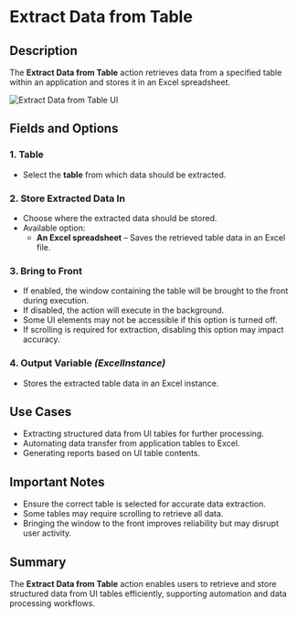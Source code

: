 # Extract Data from Table

## Description  

The **Extract Data from Table** action retrieves data from a specified table within an application and stores it in an Excel spreadsheet.

![Extract Data from Table UI](../../assets/ui-automation/extract-data-from-table.png)

## Fields and Options  

### **1. Table**  

- Select the **table** from which data should be extracted.

### **2. Store Extracted Data In** 

- Choose where the extracted data should be stored.  
- Available option:  
  - **An Excel spreadsheet** – Saves the retrieved table data in an Excel file.

### **3. Bring to Front** 

- If enabled, the window containing the table will be brought to the front during execution.  
- If disabled, the action will execute in the background.  
- Some UI elements may not be accessible if this option is turned off.  
- If scrolling is required for extraction, disabling this option may impact accuracy.

### **4. Output Variable** *(ExcelInstance)*  

- Stores the extracted table data in an Excel instance.

## Use Cases  

- Extracting structured data from UI tables for further processing.  
- Automating data transfer from application tables to Excel.  
- Generating reports based on UI table contents.

## Important Notes  

- Ensure the correct table is selected for accurate data extraction.  
- Some tables may require scrolling to retrieve all data.  
- Bringing the window to the front improves reliability but may disrupt user activity.

## Summary  

The **Extract Data from Table** action enables users to retrieve and store structured data from UI tables efficiently, supporting automation and data processing workflows.